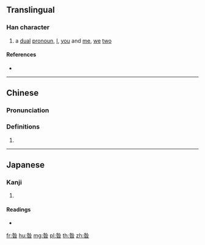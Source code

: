 ==Translingual==

===Han character===
{{Han char|rn=72|rad=日|as=05|sn=9|four=23604|canj=HOA,HYA|ids=⿱处日}}

# a [[dual]] [[pronoun]], [[I]], [[you]] and [[me]], [[we]] [[two]]

====References====
* {{Han ref|kx=0492.190|dkj=13834|dj=0855.190|hdz=21503.030|uh=661D|ud=26141|bh=CEF5|bd=52981}}

----

==Chinese==
{{zh-forms}}

===Pronunciation===
{{zh-pron
|m=zǎn
|c=zaan2
|mc=y
|oc=y
|ma=
|cat=pron
}}

===Definitions===
# {{rfdef|lang=zh}}

----

==Japanese==

===Kanji===
{{ja-kanji|grade=|rs=日05}}

# {{defn|lang=ja|sort=日05}}

====Readings====
* {{ja-readings|on=[[さん]] (san)|kun=}}

[[fr:昝]]
[[hu:昝]]
[[mg:昝]]
[[pl:昝]]
[[th:昝]]
[[zh:昝]]